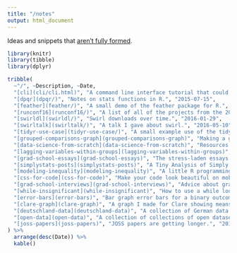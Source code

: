 ```yaml
---
title: "/notes"
output: html_document
---
```


Ideas and snippets that [aren't fully formed](http://seankross.com/2017/11/06/Enabling-Frequent-Brain-Dumps.html). 

```r
library(knitr)
library(tibble)
library(dplyr)

tribble(
  ~"/", ~Description, ~Date,
  "[cli](cli/cli.html)", "A command line interface tutorial that could be better.", "2014-06-26",
  "[dpqr](dpqr/)", "Notes on stats functions in R.", "2015-07-15",
  "[feather](feather/)", "A small demo of the feather package for R.", "2016-03-29",
  "[runconf16](runconf16/)", "A list of all of the projects from the 2016 ROpenSci Unconference.", "2016-04-01",
  "[swirldl](swirldl/)", "Swirl downloads over time.", "2016-01-29",
  "[swirltalk](swirltalk/)", "A talk I gave about swirl.", "2016-05-10",
  "[tidyr-use-case](tidyr-use-case/)", "A small example use of the tidyr R package.", "2016-07-20",
  "[grouped-comparisons-graph](grouped-comparisons-graph)", "Making a grouped bar graph with ggplot2.", "2017-10-02",
  "[data-science-from-scratch](data-science-from-scratch)", "Resources for Transitioning into a Data Science Career.", "2017-10-12",
  "[lagging-variables-within-groups](lagging-variables-within-groups)", "How to use dplyr to make lagging variables.", "2017-10-13",
  "[grad-school-essays](grad-school-essays)", "The stress-laden essays that I sent in with my graduate school applications.", "2017-11-13",
  "[simplystats-posts](simplystats-posts)", "A Tiny Analysis of Simply Statistics Posts.", "2017-12-19",
  "[modeling-inequality](modeling-inequality)", "A little R programming lesson for teaching.", "2018-01-22",
  "[css-for-code](css-for-code)", "Make your code look beautiful on mobile.", "2018-01-25",
  "[grad-school-interviews](grad-school-interviews)", "Advice about graduate school interviews.", "2018-01-30",
  "[while-insignificant](while-insignificant)", "How to use a while loop to simulate a dataset under constraints.", "2018-02-02",
  "[error-bars](error-bars)", "Bar graph error bars for a binary outcome with ggplot2.", "2018-03-23",
  "[clare-graph](clare-graph)", "A graph I made for Clare showing means and confidence intervals.", "2018-03-30",
  "[deutschland-data](deutschland-data)", "A collection of German data visualizations.", "2018-04-10",
  "[open-data](open-data)", "A collection of collections of open datasets.", "2018-04-26",
  "[joss-papers](joss-papers)", "JOSS papers are getting longer.", "2018-10-02"
) %>%
  arrange(desc(Date)) %>%
  kable()
```
